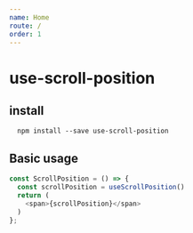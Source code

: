 ```yaml
---
name: Home
route: /
order: 1
---
```


# use-scroll-position

## install 
```code
  npm install --save use-scroll-position
```



## Basic usage

```javascript
const ScrollPosition = () => {
  const scrollPosition = useScrollPosition()
  return (
    <span>{scrollPosition}</span>
  )
};
```

<Playground>
  <Sample />
</Playground>
